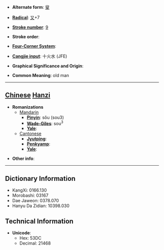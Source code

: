 * '''Alternate form''': [[叟]]

* '''[[Wiktionary:Chinese radical index| Radical]]''': [[Wiktionary:Chinese radical index 又|又]]+7

* '''[[Wiktionary:Chinese total strokes index|Stroke number]]''': [[Wiktionary:Chinese total strokes index 9|9]]

* '''Stroke order''': 

* '''[[Wiktionary:Chinese four corner index|Four-Corner System]]''': 

* '''[[Wiktionary:Chinese Cangjie index|Cangjie input]]''': 十火水 (JFE)

* '''Graphical Significance and Origin''': 

* '''Common Meaning''': old man

----

== [[Chinese]] [[Hanzi]] ==

* '''Romanizations'''
** [[Mandarin]]
*** '''[[Pinyin]]''': sǒu (sou3)
*** '''[[Wade-Giles]]''': sou<sup>3</sup>
*** '''[[Yale]]''': 
**[[Cantonese]]
***'''[[Jyutping]]''':
***'''[[Penkyamp]]''': 
***'''[[Yale]]''': 

* '''Other info''': 

----

== Dictionary Information ==

* KangXi: 0166.130
* Morobashi: 03167
* Dae Jaweon: 0378.070
* Hanyu Da Zidian: 10398.030

== Technical Information ==

* '''Unicode''':
** Hex: 53DC
** Decimal: 21468